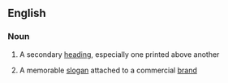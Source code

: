 ==English==

===Noun===
{{wikipedia}}
{{en-noun}}

# A secondary [[heading]], especially one printed above another
# {{British}} A memorable [[slogan]] attached to a commercial [[brand]]